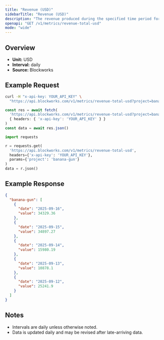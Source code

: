 ```yaml
---
title: "Revenue (USD)"
sidebarTitle: "Revenue (USD)"
description: "The revenue produced during the specified time period for given project."
openapi: "GET /v1/metrics/revenue-total-usd"
mode: "wide"
---
```


## Overview

- **Unit:** USD
- **Interval:** daily
- **Source:** Blockworks

## Example Request

<CodeGroup>

```bash cURL
curl -H "x-api-key: YOUR_API_KEY" \
  "https://api.blockworks.com/v1/metrics/revenue-total-usd?project=banana-gun"
```

```typescript TypeScript
const res = await fetch(
  'https://api.blockworks.com/v1/metrics/revenue-total-usd?project=banana-gun',
  { headers: { 'x-api-key': 'YOUR_API_KEY' } }
)
const data = await res.json()
```

```python Python
import requests

r = requests.get(
  'https://api.blockworks.com/v1/metrics/revenue-total-usd',
  headers={'x-api-key': 'YOUR_API_KEY'},
  params={'project': 'banana-gun'}
)
data = r.json()
```

</CodeGroup>

## Example Response

```json
{
  "banana-gun": [
    {
      "date": "2025-09-16",
      "value": 34329.36
    },
    {
      "date": "2025-09-15",
      "value": 34897.27
    },
    {
      "date": "2025-09-14",
      "value": 15980.19
    },
    {
      "date": "2025-09-13",
      "value": 10878.1
    },
    {
      "date": "2025-09-12",
      "value": 25241.9
    }
  ]
}
```

## Notes
- Intervals are daily unless otherwise noted.
- Data is updated daily and may be revised after late-arriving data.